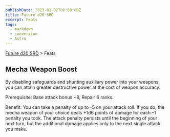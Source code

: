 ```yaml
---
publishDate: 2023-01-02T00:00:00Z
title: Future d20 SRD
excerpt: Feats
tags:
  - markdown
  - conversion
  - Astro
---
```






[Future d20 SRD](/#futureD20) > Feats




## Mecha Weapon Boost


By disabling safeguards and shunting auxiliary power into your weapons, you can attain greater destructive power at the cost of weapon accuracy.


Prerequisite: Base attack bonus +8, Repair 6 ranks.


Benefit: You can take a penalty of up to –5 on your attack roll. If you do, the mecha weapon of your choice deals +1d6 points of damage for each –1 penalty you took. The attack penalty persists until the beginning of your next turn, but the additional damage applies only to the next single attack you make.



